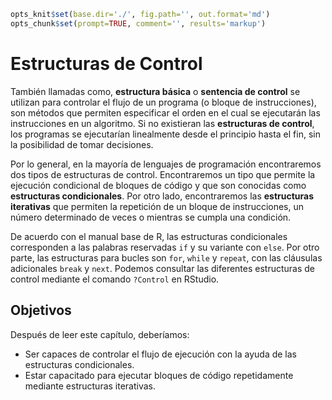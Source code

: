 ```r
opts_knit$set(base.dir='./', fig.path='', out.format='md')
opts_chunk$set(prompt=TRUE, comment='', results='markup')
```
# Estructuras de Control

También llamadas como, __estructura básica__ o __sentencia de control__ se utilizan
para controlar el flujo de un programa (o bloque de instrucciones), son métodos que 
permiten especificar el orden en el cual se ejecutarán las instrucciones en un 
algoritmo. Si no existieran las __estructuras de control__, los programas se ejecutarían
linealmente desde el principio hasta el fin, sin la posibilidad de tomar decisiones.

Por lo general, en la mayoría de lenguajes de programación  encontraremos dos tipos de estructuras
de control. Encontraremos un tipo que permite la ejecución condicional de bloques de 
código y que son conocidas como __estructuras condicionales__. Por otro lado, 
encontraremos las __estructuras iterativas__ que permiten la repetición de un bloque
de instrucciones, un número determinado de veces o mientras se cumpla una condición.

De acuerdo con el manual base de R, las estructuras condicionales corresponden a 
las palabras reservadas `if` y su variante con `else`. Por otro parte, las estructuras 
para bucles son `for`, `while` y `repeat`, con las cláusulas adicionales `break` y `next`.
Podemos consultar las diferentes estructuras de control mediante el comando `?Control` en RStudio.

## Objetivos 

Después de leer este capítulo, deberíamos:

- Ser capaces de controlar el flujo de ejecución con la ayuda de las estructuras 
condicionales.
- Estar capacitado para ejecutar bloques de código repetidamente mediante estructuras
iterativas.